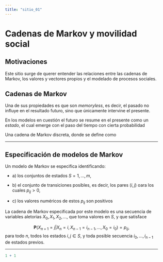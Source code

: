 ```yaml
---
title: "sitio_01"
---
```


# Cadenas de Markov y movilidad social

## Motivaciones

Este sitio surge de querer entender las relaciones entre las cadenas de Markov, los valores y vectores propios y el modelado de procesos sociales.

## Cadenas de Markov

Una de sus propiedades es que son *memoryless*, es decir, el pasado no influye en el resultado futuro, sino que únicamente intervine el presente.

En los modelos en cuestión el futuro se resume en el presente como un *estado*, el cual emerge con el paso del tiempo con cierta probabilidad

Una cadena de Markov discreta, donde se define como

$$                                $$

---

## Especificación de modelos de Markov

Un modelo de Markov se especifica identificando:

-   a\) los conjuntos de estados $S={1, ... , m}$,

-   b\) el conjunto de transiciones posibles, es decir, los pares $(i,j)$ oara los cuales $p_{ij}>0$,

-   c\) los valores numéricos de estos $p_{ij}$ son positivos

La cadena de Markov especificada por este modelo es una secuencia de variables aletorias $X_0, X_1, X_2,...,$  que toma valores en $S$, y que satisface 

$$
\textbf{P}(X_{n+1} = j | X_n = i, X_{n-1}= i_{n-1}, ... ,X_0=i_0)=p_{ij},
$$
para todo $n$, todos los estados $i,j \in S$, y toda posible secuencia $i_0, ... , i_{n-1}$ de estados previos. 

---


```r
1 + 1
```
